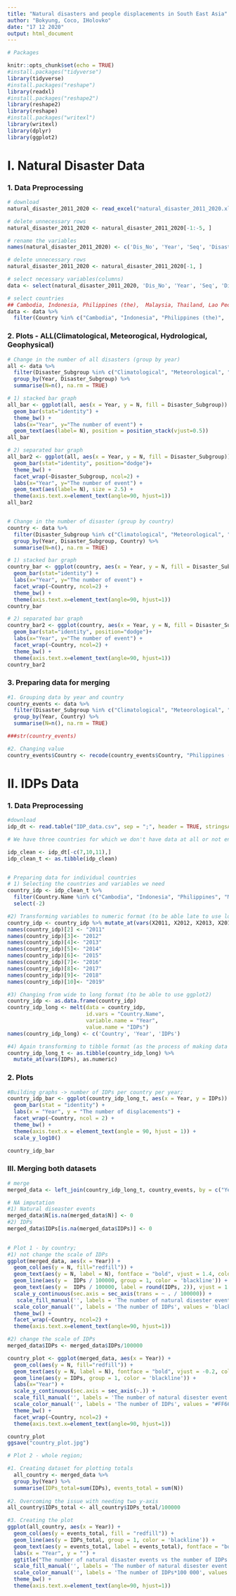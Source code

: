 ---
title: "Natural disasters and people displacements in South East Asia"
author: "Bokyung, Coco, IHolovko"
date: "17 12 2020"
output: html_document
---

```{r, message = FALSE, warning = FALSE}
# Packages

knitr::opts_chunk$set(echo = TRUE)
#install.packages("tidyverse")
library(tidyverse)
#install.packages("reshape")
library(readxl)
#install.packages("reshape2")
library(reshape2)
library(reshape)
#install.packages("writexl")
library(writexl)
library(dplyr)
library(ggplot2)
```

# I.  Natural Disaster Data 

### 1. Data Preprocessing 
```{r, warning = FALSE}
# download
natural_disaster_2011_2020 <- read_excel("natural_disaster_2011_2020.xlsx")

# delete unnecessary rows
natural_disaster_2011_2020 <- natural_disaster_2011_2020[-1:-5, ]

# rename the variables 
names(natural_disaster_2011_2020) <- c('Dis_No', 'Year', 'Seq', 'Disaster_Group', 'Disaster_Subgroup', 'Disaster_Type', 'Disaster_Subtype', 'Disaster_Subsubtype', 'Event_Name', 'Entry_Criteria', 'Country', 'ISO', 'Region', 'Continent', 'Location', 'Origin', 'Associated_Dis', 'Associated_Dis2', 'OFDA_Response', 'Appeal', 'Declaration', 'Aid_Contribution', 'Dis_Mag_Value', 'Dis_Mag_Scale', 'Latitude', 'Longitude', 'Local_Time', 'River_Basin', 'Start_Year', 'Start_Month', 'Start_Day', 'End_Year', 'End_Month', 'End_Day', 'Total_Deaths', 'No_injured', 'No_affected', 'No_Homeless', 'Total_Affected', 'Reconstruction_Costs', 'Insured_Damages', 'Total_Damage', 'CPI')

# delete unnecessary rows
natural_disaster_2011_2020 <- natural_disaster_2011_2020[-1, ]

# select necessary variables(columns)
data <- select(natural_disaster_2011_2020, 'Dis_No', 'Year', 'Seq', 'Disaster_Type', 'Disaster_Subgroup', 'Country', 'Dis_Mag_Value', 'Dis_Mag_Scale', 'Latitude', 'Longitude', 'Start_Year', 'Start_Month', 'Start_Day', 'End_Year', 'End_Month', 'End_Day', 'Total_Deaths', 'No_injured', 'No_affected', 'No_Homeless', 'Total_Affected', 'Total_Damage')

# select countries
## Cambodia, Indonesia, Philippines (the),  Malaysia, Thailand, Lao People's Democratic Republic (the),  Myanmar,  Singapore,  Vietnam.
data <- data %>%
  filter(Country %in% c("Cambodia", "Indonesia", "Philippines (the)",  "Malaysia", "Thailand", "Lao People's Democratic Republic (the)",  "Myanmar",  "Singapore",  "Viet Nam"))

```
  
### 2. Plots - ALL(Climatological, Meteorogical, Hydrological, Geophysical)  
```{r}
# Change in the number of all disasters (group by year)
all <- data %>% 
  filter(Disaster_Subgroup %in% c("Climatological", "Meteorological", "Hydrological", "Geophysical")) %>%
  group_by(Year, Disaster_Subgroup) %>%
  summarise(N=n(), na.rm = TRUE)

# 1) stacked bar graph 
all_bar <- ggplot(all, aes(x = Year, y = N, fill = Disaster_Subgroup)) + 
  geom_bar(stat="identity") +
  theme_bw() +
  labs(x="Year", y="The number of event") + 
  geom_text(aes(label= N), position = position_stack(vjust=0.5)) 
all_bar

# 2) separated bar graph
all_bar2 <- ggplot(all, aes(x = Year, y = N, fill = Disaster_Subgroup)) +
  geom_bar(stat="identity", position="dodge")+
  theme_bw() + 
  facet_wrap(~Disaster_Subgroup, ncol=2) +
  labs(x="Year", y="The number of event") + 
  geom_text(aes(label= N), size = 2.5) +
  theme(axis.text.x=element_text(angle=90, hjust=1))
all_bar2


# Change in the number of disaster (group by country)
country <- data %>% 
  filter(Disaster_Subgroup %in% c("Climatological", "Meteorological", "Hydrological", "Geophysical")) %>%
  group_by(Year, Disaster_Subgroup, Country) %>%
  summarise(N=n(), na.rm = TRUE)

# 1) stacked bar graph
country_bar <- ggplot(country, aes(x = Year, y = N, fill = Disaster_Subgroup)) + 
  geom_bar(stat="identity") +
  labs(x="Year", y="The number of event") + 
  facet_wrap(~Country, ncol=2) +  
  theme_bw() +
  theme(axis.text.x=element_text(angle=90, hjust=1)) 
country_bar

# 2) separated bar graph
country_bar2 <- ggplot(country, aes(x = Year, y = N, fill = Disaster_Subgroup)) +
  geom_bar(stat="identity", position="dodge")+
  labs(x="Year", y="The number of event") + 
  facet_wrap(~Country, ncol=2) +  
  theme_bw() +
  theme(axis.text.x=element_text(angle=90, hjust=1))
country_bar2
```

### 3. Preparing data for merging 
```{r}
#1. Grouping data by year and country
country_events <- data %>% 
  filter(Disaster_Subgroup %in% c("Climatological", "Meteorological", "Hydrological", "Geophysical")) %>%
  group_by(Year, Country) %>%
  summarise(N=n(), na.rm = TRUE)

###str(country_events)

#2. Changing value
country_events$Country <- recode(country_events$Country, "Philippines (the)" = "Philippines", "Lao People's Democratic Republic (the)" = "Lao PDR", "Viet Nam" = "Vietnam")
``` 
  
  
# II. IDPs Data  
  
### 1. Data Preprocessing 
```{r cars, warning = FALSE}
#download
idp_dt <- read.table("IDP_data.csv", sep = ";", header = TRUE, stringsAsFactors = FALSE)

# We have three countries for which we don't have data at all or not enough data for the analysis: Brunei, Singapore and Timor-Leste. So we take them out. Also we transform dataset into tibble format for later. 

idp_clean <- idp_dt[-c(7,10,11),]
idp_clean_t <- as.tibble(idp_clean)


# Preparing data for individual countries 
# 1) Selecting the countries and variables we need 
country_idp <- idp_clean_t %>%
  filter(Country.Name %in% c("Cambodia", "Indonesia", "Philippines", "Malaysia", "Thailand", "Lao PDR", "Myanmar", "Vietnam")) %>% 
  select(-2)

#2) Transforming variables to numeric format (to be able late to use log() function)
country_idp <- country_idp %>% mutate_at(vars(X2011, X2012, X2013, X2014, X2015, X2016, X2017, X2018, X2019), as.numeric) 
names(country_idp)[2] <- "2011"
names(country_idp)[3]<- "2012"
names(country_idp)[4]<- "2013"
names(country_idp)[5]<- "2014"
names(country_idp)[6]<- "2015"
names(country_idp)[7]<- "2016"
names(country_idp)[8]<- "2017"
names(country_idp)[9]<- "2018"
names(country_idp)[10]<- "2019"

#3) Changing from wide to long format (to be able to use ggplot2)
country_idp <- as.data.frame(country_idp)
country_idp_long <- melt(data = country_idp,
                         id.vars = "Country.Name",
                         variable.name = "Year",
                         value.name = "IDPs")
names(country_idp_long) <- c('Country', 'Year', 'IDPs')

#4) Again transforming to tibble format (as the process of making data long resulted in turning back again the data.frame)
country_idp_long_t <- as.tibble(country_idp_long) %>%
  mutate_at(vars(IDPs), as.numeric) 
```
  
### 2. Plots 
```{r}
#Building graphs -> number of IDPs per country per year;
country_idp_bar <- ggplot(country_idp_long_t, aes(x = Year, y = IDPs)) +
  geom_bar(stat = "identity") +
  labs(x = "Year", y = "The number of displacements") +
  facet_wrap(~Country, ncol = 2) +
  theme_bw() +
  theme(axis.text.x = element_text(angle = 90, hjust = 1)) +
  scale_y_log10() 

country_idp_bar
```
  
  
### III. Merging both datasets
```{r}
# merge
merged_data <- left_join(country_idp_long_t, country_events, by = c("Year", "Country"))

# NA imputation
#1) Natural diseaster events 
merged_data$N[is.na(merged_data$N)] <- 0 
#2) IDPs
merged_data$IDPs[is.na(merged_data$IDPs)] <- 0 
  

# Plot 1 - by country;
#1) not change the scale of IDPs
ggplot(merged_data, aes(x = Year)) +
  geom_col(aes(y = N, fill="redfill")) +
  geom_text(aes(y = N, label = N), fontface = "bold", vjust = 1.4, color = "black", size = 2) +
  geom_line(aes(y =  IDPs / 100000, group = 1, color = 'blackline')) +
  geom_text(aes(y =  IDPs / 100000, label = round(IDPs, 2)), vjust = 1.4, color = "black", size = 2) +
  scale_y_continuous(sec.axis = sec_axis(trans = ~ . / 100000)) +
   scale_fill_manual('', labels = 'The number of natural disester event', values = "#FF6666") +
  scale_color_manual('', labels = 'The number of IDPs', values = 'black') +
  theme_bw() +  
  facet_wrap(~Country, ncol=2) +
  theme(axis.text.x=element_text(angle=90, hjust=1))

#2) change the scale of IDPs
merged_data$IDPs <- merged_data$IDPs/100000

country_plot <- ggplot(merged_data, aes(x = Year)) +
  geom_col(aes(y = N, fill="redfill")) +
  geom_text(aes(y = N, label = N), fontface = "bold", vjust = -0.2, color = "black", size = 2) +
  geom_line(aes(y = IDPs, group = 1, color = 'blackline')) +
  labs(x="Year") +
  scale_y_continuous(sec.axis = sec_axis(~.)) +
  scale_fill_manual('', labels = 'The number of natural disester event', values = "#009999") +
  scale_color_manual('', labels = 'The number of IDPs', values = "#FF6633") +
  theme_bw() +  
  facet_wrap(~Country, ncol=2) +
  theme(axis.text.x=element_text(angle=90, hjust=1))

country_plot
ggsave("country_plot.jpg")

# Plot 2 - whole region;

#1. Creating dataset for plotting totals 
  all_country <- merged_data %>%
  group_by(Year) %>%
  summarise(IDPs_total=sum(IDPs), events_total = sum(N))
  
#2. Overcoming the issue with needing two y-axis
all_country$IDPs_total <- all_country$IDPs_total/100000

#3. Creating the plot 
ggplot(all_country, aes(x = Year)) +
  geom_col(aes(y = events_total, fill = "redfill")) +
  geom_line(aes(y = IDPs_total, group = 1, color = 'blackline')) +
  geom_text(aes(y = events_total, label = events_total), fontface = "bold", vjust = 1.4, color = "black", size = 2) +
  labs(x = "Year", y = "") +
  ggtitle("The number of natural disaster events vs the number of IDPs in Southeast Asia") +
  scale_fill_manual('', labels = 'The number of natural disester event', values = "#FF6666") +
  scale_color_manual('', labels = 'The number of IDPs*100 000', values = 'black') +
  theme_bw() +
  theme(axis.text.x=element_text(angle=90, hjust=1))


```

